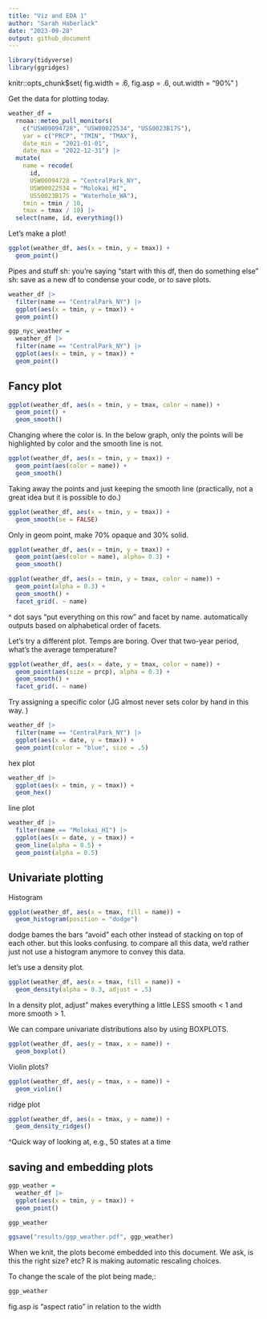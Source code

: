 ```yaml
---
title: "Viz and EDA 1"
author: "Sarah Haberlack"
date: "2023-09-28"
output: github_document
---
```


```r
library(tidyverse)
library(ggridges)
```

knitr::opts_chunk$set(
  fig.width = .6,
  fig.asp = .6,
  out.width = "90%"
)

Get the data for plotting today.

```r
weather_df = 
  rnoaa::meteo_pull_monitors(
    c("USW00094728", "USW00022534", "USS0023B17S"),
    var = c("PRCP", "TMIN", "TMAX"), 
    date_min = "2021-01-01",
    date_max = "2022-12-31") |>
  mutate(
    name = recode(
      id, 
      USW00094728 = "CentralPark_NY", 
      USW00022534 = "Molokai_HI",
      USS0023B17S = "Waterhole_WA"),
    tmin = tmin / 10,
    tmax = tmax / 10) |>
  select(name, id, everything())
```

Let's make a plot!

```r
ggplot(weather_df, aes(x = tmin, y = tmax)) +
  geom_point()
```

Pipes and stuff
sh: you're saying "start with this df, then do something else"
sh: save as a new df to condense your code, or to save plots.

```r
weather_df |>
  filter(name == "CentralPark_NY") |>
  ggplot(aes(x = tmin, y = tmax)) +
  geom_point()

ggp_nyc_weather =
  weather_df |>
  filter(name == "CentralPark_NY") |>
  ggplot(aes(x = tmin, y = tmax)) +
  geom_point()
```

## Fancy plot

```r
ggplot(weather_df, aes(x = tmin, y = tmax, color = name)) +
  geom_point() +
  geom_smooth()
```

Changing where the color is. In the below graph, only the points will be highlighted by color and the smooth line is not.

```r
ggplot(weather_df, aes(x = tmin, y = tmax)) +
  geom_point(aes(color = name)) +
  geom_smooth()
```

Taking away the points and just keeping the smooth line (practically, not a great idea but it is possible to do.)

```r
ggplot(weather_df, aes(x = tmin, y = tmax)) +
  geom_smooth(se = FALSE)
```

Only in geom point, make 70% opaque and 30% solid.

```r
ggplot(weather_df, aes(x = tmin, y = tmax)) +
  geom_point(aes(color = name), alpha= 0.3) +
  geom_smooth()
```

```r
ggplot(weather_df, aes(x = tmin, y = tmax, color = name)) +
  geom_point(alpha = 0.3) +
  geom_smooth() +
  facet_grid(. ~ name)
```

^ dot says "put everything on this row" and facet by name.
automatically outputs based on alphabetical order of facets.

Let's try a different plot. Temps are boring. Over that two-year period, what's the average temperature?

```r
ggplot(weather_df, aes(x = date, y = tmax, color = name)) +
  geom_point(aes(size = prcp), alpha = 0.3) +
  geom_smooth() +
  facet_grid(. ~ name)
```

Try assigning a specific color (JG almost never sets color by hand in this way. )
```r
weather_df |>
  filter(name == "CentralPark_NY") |>
  ggplot(aes(x = date, y = tmax)) +
  geom_point(color = "blue", size = .5)  
```

hex plot
```r
weather_df |>
  ggplot(aes(x = tmin, y = tmax)) +
  geom_hex()
```

line plot
```r
weather_df |>
  filter(name == "Molokai_HI") |>
  ggplot(aes(x = date, y = tmax)) +
  geom_line(alpha = 0.5) +
  geom_point(alpha = 0.5)
```


## Univariate plotting

Histogram

```r
ggplot(weather_df, aes(x = tmax, fill = name)) +
  geom_histogram(position = "dodge")
```

dodge bames the bars "avoid" each other instead of stacking on top of each other. but this looks confusing. to compare all this data, we'd rather just not use a histogram anymore to convey this data.

let's use a density plot.

```r
ggplot(weather_df, aes(x = tmax, fill = name)) +
  geom_density(alpha = 0.3, adjust = .5)
```

In a density plot, 
adjust" makes everything a little LESS smooth < 1 and more smooth > 1.

We can compare univariate distributions also by using BOXPLOTS.

```r
ggplot(weather_df, aes(y = tmax, x = name)) +
  geom_boxplot()
```

Violin plots?

```r
ggplot(weather_df, aes(y = tmax, x = name)) +
  geom_violin()
```

ridge plot

```r
ggplot(weather_df, aes(x = tmax, y = name)) +
  geom_density_ridges()
```

^Quick way of looking at, e.g., 50 states at a time

## saving and embedding plots

```r
ggp_weather =
  weather_df |>
  ggplot(aes(x = tmin, y = tmax)) +
  geom_point()

ggp_weather

ggsave("results/ggp_weather.pdf", ggp_weather)
```

When we knit, the plots become embedded into this document. We ask, is this the right size? etc? R is making automatic rescaling choices.

To change the scale of the plot being made,:

```r
ggp_weather
```

fig.asp is "aspect ratio" in relation to the width

